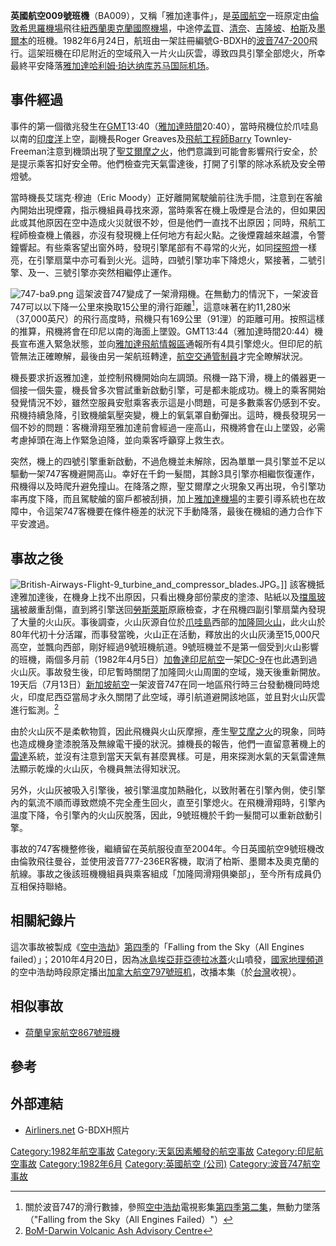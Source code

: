 {{Infobox Airliner accident
|name= 英國航空009號班機事故
|Crash image=British Airways Boeing 747-200 Silagi-1.jpg
|Image caption=涉事客機，攝於1980年
|Date= 1982年6月24日
|Type= 引擎被[[火山灰|火山灰]]塞住
|Site= {{INA}}[[爪哇島|爪哇島]]上空
|Coordinates= {{coord|7|15|24|S|108|04|37|E|type:event_source:kolossus-itwiki|display=title,inline}}
|Fatalities= 0
|Injuries= 0
|Aircraft Type= [[波音747|波音747-236B]]
|Operator= [[英國航空|英國航空]]
|Origin= {{UK}}[[倫敦希斯洛機場|倫敦希斯洛機場]]
|StopoverA= {{IND}}[[贾特拉帕蒂·希瓦吉国际机场|孟買聖克魯茲國際機場]]
|StopoverB= {{IND}}[[金奈国际机场|馬德拉斯梅埃納姆巴卡姆機場]]
|StopoverC= {{MYS}}[[吉隆坡|吉隆坡]][[梳邦機場|梳邦機場]]
|StopoverD= {{AUS}}[[珀斯機場|珀斯機場]]
|Last stopover= {{AUS}}[[墨爾本機場|墨爾本機場]]
|Destination= {{NZL}}[[奧克蘭國際機場|奧克蘭國際機場]]
|Tail Number= G-BDXH
|Ship name= 愛丁堡市（City of Edinburgh）
|Passengers= 248
|Crew= 15
|Survivors= 263}}
'''英國航空009號班機'''（BA009），又稱「雅加達事件」，是[[英國航空|英國航空]]一班原定由[[倫敦希思羅機場|倫敦希思羅機場]]飛往[[紐西蘭|紐西蘭]][[奧克蘭國際機場|奧克蘭國際機場]]，中途停[[孟買|孟買]]、[[清奈|清奈]]、[[吉隆坡|吉隆坡]]、[[柏斯|柏斯]]及[[墨爾本|墨爾本]]的班機。1982年6月24日，航班由一架註冊編號G-BDXH的[[波音747|波音747-200]]飛行。這架班機在印尼附近的空域飛入一片火山灰雲，導致四具引擎全部熄火，所幸最終平安降落[[雅加達|雅加達]][[哈利姆·珀达纳库苏马国际机场|哈利姆·珀达纳库苏马国际机场]]。

==事件經過==
事件的第一個徵兆發生在[[GMT|GMT]]13:40（[[雅加達時間|雅加達時間]]20:40），當時飛機位於爪哇島以南的[[印度洋|印度洋]]上空，副機長Roger Greaves及[[飛航工程師|飛航工程師]]Barry Townley-Freeman注意到機頭出現了[[聖艾爾摩之火|聖艾爾摩之火]]，他們意識到可能會影響飛行安全，於是提示乘客扣好安全帶。他們檢查完天氣雷達後，打開了引擎的除冰系統及安全帶燈號。

當時機長艾瑞克·穆迪（Eric Moody）正好離開駕駛艙前往洗手間，注意到在客艙內開始出現煙霧，指示機組員尋找來源，當時乘客在機上吸煙是合法的，但如果因此或其他原因在空中造成火災就很不妙，但是他們一直找不出原因；同時，飛航工程師檢查機上儀器，亦沒有發現機上任何地方有起火點。之後煙霧越來越濃，令警鐘響起。有些乘客望出窗外時，發現引擎尾部有不尋常的火光，如同[[探照燈|探照燈]]一樣亮，在引擎扇葉中亦可看到火光。這時，四號引擎功率下降熄火，緊接著，二號引擎、及一、三號引擎亦突然相繼停止運作。

[[File:747-ba9.png|thumb]]
這架波音747變成了一架滑翔機。在無動力的情況下，一架波音747可以以下降一公里來換取15公里的滑行距離<ref>關於波音747的滑行數據，參照[[空中浩劫|空中浩劫]]電視影集[[空中浩劫各話列表#第四季|第四季第二集]]，無動力墜落（"Falling from the Sky（All Engines Failed）"）</ref>，這意味著在約11,280米（37,000英尺）的飛行高度時，飛機只有169公里（91浬）的距離可用。按照這樣的推算，飛機將會在印尼以南的海面上墜毀。GMT13:44（雅加達時間20:44）機長宣布進入緊急狀態，並向[[雅加達|雅加達]][[飛航情報區|飛航情報區]]通報所有4具引擎熄火。但印尼的航管無法正確瞭解，最後由另一架航班轉達，[[航空交通管制員|航空交通管制員]]才完全瞭解狀況。

機長要求折返雅加達，並控制飛機開始向左調頭。飛機一路下滑，機上的儀器更一個接一個失靈，機長曾多次嘗試重新啟動引擎，可是都未能成功。機上的乘客開始發覺情況不妙，雖然空服員安慰乘客表示這是小問題，可是多數乘客仍感到不安。飛機持續急降，引致機艙氣壓突變，機上的氧氣罩自動彈出。這時，機長發現另一個不妙的問題：客機滑翔至雅加達前會經過一座高山，飛機將會在山上墜毀，必需考慮掉頭在海上作緊急迫降，並向乘客呼籲穿上救生衣。

突然，機上的四號引擎重新啟動，不過危機並未解除，因為單單一具引擎並不足以驅動一架747客機避開高山。幸好在千鈞一髮間，其餘3具引擎亦相繼恢復運作，飛機得以及時爬升避免撞山。在降落之際，聖艾爾摩之火現象又再出現，令引擎功率再度下降，而且駕駛艙的窗戶都被刮損，加上[[哈利姆·珀达纳库苏马国际机场|雅加達機場]]的主要引導系統也在故障中，令這架747客機要在條件極差的狀況下手動降落，最後在機組的通力合作下平安渡過。

==事故之後==
[[File:British-Airways-Flight-9_turbine_and_compressor_blades.JPG|thumb]]。]]
該客機抵達雅加達後，在機身上找不出原因，只看出機身部份蒙皮的塗漆、貼紙以及[[擋風玻璃|擋風玻璃]]被嚴重刮傷，直到將引擎送回[[罗尔斯·罗伊斯股份有限公司|勞斯萊斯]]原廠檢查，才在飛機四副引擎扇葉內發現了大量的火山灰。事後調查，火山灰源自位於[[爪哇島|爪哇島]]西部的[[加隆貢火山|加隆岡火山]]，此火山於80年代初十分活躍，而事發當晚，火山正在活動，釋放出的火山灰湧至15,000尺高空，並飄向西部，剛好經過9號班機航道。9號班機並不是第一個受到火山影響的班機，兩個多月前（1982年4月5日）[[加魯達印尼航空|加魯達印尼航空]]一架[[道格拉斯DC-9|DC-9]]在也此遇到過火山灰。事故發生後，印尼暫時關閉了加隆岡火山周圍的空域，幾天後重新開放。19天后（7月13日）[[新加坡航空|新加坡航空]]一架波音747在同一地區飛行時三台發動機同時熄火，印度尼西亞當局才永久關閉了此空域，導引航道避開該地區，並且對火山灰雲進行監測。<ref>[http://www.bom.gov.au/info/vaac/galunggung.shtml BoM-Darwin Volcanic Ash Advisory Centre]{{en}}</ref>

由於火山灰不是柔軟物質，因此飛機與火山灰摩擦，產生[[聖艾摩之火|聖艾摩之火]]的現象，同時也造成機身塗漆脫落及無線電干擾的狀況。據機長的報告，他們一直留意著機上的[[雷達|雷達]]系統，並沒有注意到當天天氣有甚麼異樣。可是，用來探測水氣的天氣雷達無法顯示乾燥的火山灰，令機員無法得知狀況。

另外，火山灰被吸入引擎後，被引擎溫度加熱融化，以致附著在引擎內側，使引擎內的氣流不順而導致燃燒不完全產生回火，直至引擎熄火。在飛機滑翔時，引擎內溫度下降，令引擎內的火山灰脫落，因此，9號班機於千鈞一髮間可以重新啟動引擎。

事故的747客機整修後，繼續留在英航服役直至2004年。今日英國航空9號班機改由倫敦飛往曼谷，並使用波音777-236ER客機，取消了柏斯、墨爾本及奧克蘭的航線。事故之後該班機機組員與乘客組成「加隆岡滑翔俱樂部」，至今所有成員仍互相保持聯絡。

==相關紀錄片==
這次事故被製成《[[空中浩劫|空中浩劫]]》[[空中浩劫各話列表#第四季|第四季]]的「Falling from the Sky（All Engines failed）」；2010年4月20日，因為[[冰島|冰島]][[埃亞菲亞德拉冰蓋|埃亞菲亞德拉冰蓋]]火山噴發，[[國家地理頻道|國家地理頻道]]的空中浩劫時段原定播出[[加拿大航空797號班机|加拿大航空797號班机]]，改播本集（於[[台灣|台灣]]收視）。

==相似事故==
*[[荷蘭皇家航空867號班機|荷蘭皇家航空867號班機]]

==參考==
{{Reflist}}

==外部連結==
*[http://www.airliners.net/search/photo.search?regsearch=G-BDXH Airliners.net] G-BDXH照片
{{1982年航空事故}}
{{Mayday NavBox}}

[[Category:1982年航空事故|Category:1982年航空事故]]
[[Category:天氣因素觸發的航空事故|Category:天氣因素觸發的航空事故]]
[[Category:印尼航空事故|Category:印尼航空事故]]
[[Category:1982年6月|Category:1982年6月]]
[[Category:英國航空_(公司)|Category:英國航空 (公司)]]
[[Category:波音747航空事故|Category:波音747航空事故]]